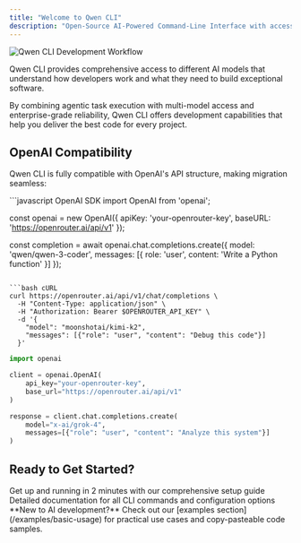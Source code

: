 ```yaml
---
title: "Welcome to Qwen CLI"
description: "Open-Source AI-Powered Command-Line Interface with access to major AI models including Qwen 3 Coder"
---
```


<img
  className="block dark:hidden mx-auto"
  src="/images/qwen-cli-interface.png"
  alt="Qwen CLI Development Workflow"
/>

Qwen CLI provides comprehensive access to different AI models that understand how developers work and what they need to build exceptional software. 

By combining agentic task execution with multi-model access and enterprise-grade reliability, Qwen CLI offers development capabilities that help you deliver the best code for every project.

## OpenAI Compatibility

Qwen CLI is fully compatible with OpenAI's API structure, making migration seamless:

<CodeGroup>
```javascript OpenAI SDK
import OpenAI from 'openai';

const openai = new OpenAI({
apiKey: 'your-openrouter-key',
baseURL: 'https://openrouter.ai/api/v1'
});

const completion = await openai.chat.completions.create({
model: 'qwen/qwen-3-coder',
messages: [{ role: 'user', content: 'Write a Python function' }]
});

````

```bash cURL
curl https://openrouter.ai/api/v1/chat/completions \
  -H "Content-Type: application/json" \
  -H "Authorization: Bearer $OPENROUTER_API_KEY" \
  -d '{
    "model": "moonshotai/kimi-k2",
    "messages": [{"role": "user", "content": "Debug this code"}]
  }'
````

```python Python
import openai

client = openai.OpenAI(
    api_key="your-openrouter-key",
    base_url="https://openrouter.ai/api/v1"
)

response = client.chat.completions.create(
    model="x-ai/grok-4",
    messages=[{"role": "user", "content": "Analyze this system"}]
)
```

</CodeGroup>

## Ready to Get Started?

<CardGroup cols={2}>
  <Card title="Quick Start Guide" icon="rocket" href="/quickstart">
    Get up and running in 2 minutes with our comprehensive setup guide
  </Card>
  <Card title="API Reference" icon="code" href="/api-reference/commands">
    Detailed documentation for all CLI commands and configuration options
  </Card>
</CardGroup>

<Note>
  **New to AI development?** Check out our [examples
  section](/examples/basic-usage) for practical use cases and copy-pasteable
  code samples.
</Note>